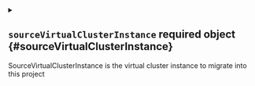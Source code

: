 

<Metadata />



<details className="config-field" data-expandable="true">
<summary>

## `sourceVirtualClusterInstance` <span className="config-field-required" data-required="true">required</span> <span className="config-field-type">object</span> <span className="config-field-default"></span> <span className="config-field-enum"></span> {#sourceVirtualClusterInstance}

SourceVirtualClusterInstance is the virtual cluster instance to migrate into this project

</summary>




<details className="config-field" data-expandable="false" open>
<summary>

### `name` <span className="config-field-required" data-required="true">required</span> <span className="config-field-type">string</span> <span className="config-field-default"></span> <span className="config-field-enum"></span> {#sourceVirtualClusterInstance-name}

Name of the virtual cluster instance to migrate

</summary>



</details>



<details className="config-field" data-expandable="false" open>
<summary>

### `namespace` <span className="config-field-required" data-required="true">required</span> <span className="config-field-type">string</span> <span className="config-field-default"></span> <span className="config-field-enum"></span> {#sourceVirtualClusterInstance-namespace}

Namespace of the virtual cluster instance to migrate

</summary>



</details>


</details>
